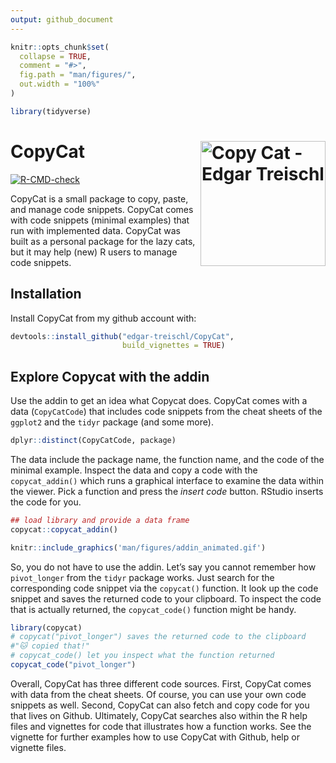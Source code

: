 ```yaml
---
output: github_document
---
```


<!-- README.md is generated from README.Rmd. Please edit that file -->

```r
knitr::opts_chunk$set(
  collapse = TRUE,
  comment = "#>",
  fig.path = "man/figures/",
  out.width = "100%"
)

library(tidyverse)

```

# CopyCat <img src="man/figures/sticker.png" align="right" width="200" alt="Copy Cat - Edgar Treischl"/>

<!-- badges: start -->

[![R-CMD-check](https://github.com/edgar-treischl/CopyCat/workflows/R-CMD-check/badge.svg)](https://github.com/edgar-treischl/CopyCat/actions)
<!-- badges: end -->

CopyCat is a small package to copy, paste, and manage code snippets. CopyCat comes with code snippets (minimal examples) that run with implemented data. CopyCat was built as a personal package for the lazy cats, but it may help (new) R users to manage code snippets. 

## Installation

Install CopyCat from my github account with:

```r
devtools::install_github("edgar-treischl/CopyCat",
                         build_vignettes = TRUE)
```

## Explore Copycat with the addin
Use the addin to get an idea what Copycat does. CopyCat comes with a data (`CopyCatCode`) that includes code snippets from the cheat sheets of the `ggplot2` and the `tidyr` package (and some more). 

```r
dplyr::distinct(CopyCatCode, package)
```


The data include the package name, the function name, and the code of the minimal example. Inspect the data and copy a code with the `copycat_addin()` which runs a graphical interface to examine the data within the viewer. Pick a function and press the *insert code* button. RStudio inserts the code for you.

```r
## load library and provide a data frame 
copycat::copycat_addin()
```

```r
knitr::include_graphics('man/figures/addin_animated.gif')
```



So, you do not have to use the addin. Let's say you cannot remember how `pivot_longer` from the `tidyr` package works. Just search for the corresponding code snippet via the `copycat()` function. It look up the code snippet and saves the returned code to your clipboard. To inspect the code that is actually returned, the `copycat_code()` function might be handy.

```r
library(copycat)
# copycat("pivot_longer") saves the returned code to the clipboard
#"🐱 copied that!"
# copycat_code() let you inspect what the function returned 
copycat_code("pivot_longer")

```

Overall, CopyCat has three different code sources. First, CopyCat comes with data from the cheat sheets. Of course, you can use your own code snippets as well. Second, CopyCat can also fetch and copy code for you that lives on Github. Ultimately, CopyCat searches also within the R help files and vignettes for code that illustrates how a function works. See the vignette for further examples how to use CopyCat with Github, help or vignette files.

